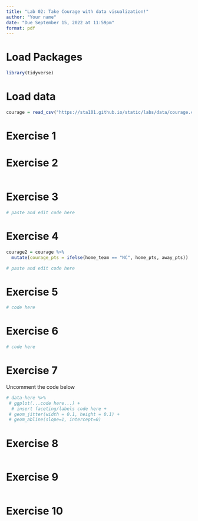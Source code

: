 ```yaml
---
title: "Lab 02: Take Courage with data visualization!"
author: "Your name"
date: "Due September 15, 2022 at 11:59pm"
format: pdf
---
```


# Load Packages

```r
library(tidyverse)
``` 

# Load data

```r
courage = read_csv("https://sta101.github.io/static/labs/data/courage.csv")
```


# Exercise 1


# Exercise 2

```r

```

# Exercise 3

```r
# paste and edit code here
```

# Exercise 4 

```r
courage2 = courage %>%
  mutate(courage_pts = ifelse(home_team == "NC", home_pts, away_pts))

# paste and edit code here
```

# Exercise 5

```r
# code here
```

# Exercise 6

```r
# code here
```


# Exercise 7

Uncomment the code below 

```r
# data-here %>%
 # ggplot(...code here...) + 
  # insert faceting/labels code here +
 # geom_jitter(width = 0.1, height = 0.1) +
 # geom_abline(slope=1, intercept=0)
```


# Exercise 8

```r

```


# Exercise 9

```r

```


# Exercise 10

